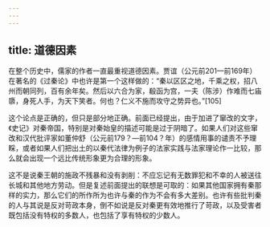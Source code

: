 ```yaml
---
---
---
```

title: 道德因素
---



在整个历史中，儒家的作者一直最重视道德因素。贾谊（公元前201—前169年）在著名的《过秦论》中也许是第一个这样做的：“秦以区区之地，千乘之权，招八州而朝同列，百有余年矣。然后以六合为家，殽函为宫，一夫（陈涉）作难而七庙隳，身死人手，为天下笑者。何也？仁义不施而攻守之势异也。”[105]

这个论点是正确的，但只是部分地正确。前面已经提出，由于加进了窜改的文字，《史记》对秦帝国，特别是对秦始皇的描述可能是过于阴暗了。如果人们对这些窜改和汉代批评家如董仲舒（公元前179？—前104？年）的感情用事的谴责不予理睬，或者如果人们把出土的以秦代法律为例子的法家实践与法家理论作一比较，那么就会出现一个远比传统形象更为合理的形象。

这不是说秦王朝的施政不残暴和没有剥削：不应忘记有无数罪犯和不幸的人被送往长城和其他地方劳动。但是复述前面提出的联想是可取的：如果其他国家拥有秦那样的实力，那么它们的所作所为也许与秦的作为不会有多大差别。也许有些批判秦的人与其说是反对苛政本身，倒不如说是反对秦更有效地推行了苛政，以及受害者既包括没有特权的多数人，也包括了享有特权的少数人。